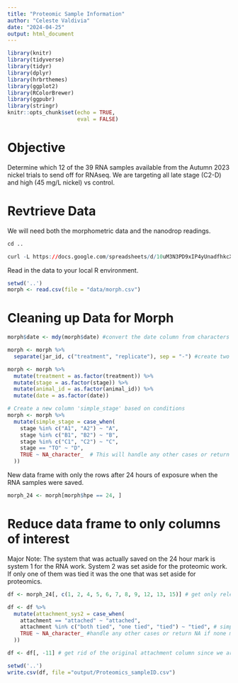```yaml
---
title: "Proteomic Sample Information"
author: "Celeste Valdivia"
date: "2024-04-25"
output: html_document
---
```


```r
library(knitr)
library(tidyverse)
library(tidyr)
library(dplyr)
library(hrbrthemes)
library(ggplot2)
library(RColorBrewer)
library(ggpubr)
library(stringr)
knitr::opts_chunk$set(echo = TRUE,
                      eval = FALSE)
```

# Objective

Determine which 12 of the 39 RNA samples available from the Autumn 2023 nickel trials to send off for RNAseq. We are targeting all late stage (C2-D) and high (45 mg/L nickel) vs control.

# Revtrieve Data
We will need both the morphometric data and the nanodrop readings. 

```r
cd ..

curl -L https://docs.google.com/spreadsheets/d/10uM3N3PD9xIP4yUnadfhkcXa8TPMRMD-adOIKbmkYzY/export?exportFormat=csv | tee data/morph.csv
```


Read in the data to your local R environment.

```r
setwd('..')
morph <- read.csv(file = "data/morph.csv")  
```

# Cleaning up Data for Morph

```r
morph$date <- mdy(morph$date) #convert the date column from characters to true date
```

```r
morph <- morph %>%
  separate(jar_id, c("treatment", "replicate"), sep = "-") #create two new columns, treatment and replicate from jar id 
```

```r
morph <- morph %>%
  mutate(treatment = as.factor(treatment)) %>%
  mutate(stage = as.factor(stage)) %>%
  mutate(animal_id = as.factor(animal_id)) %>%
  mutate(date = as.factor(date))
```

```r
# Create a new column 'simple_stage' based on conditions
morph <- morph %>%
  mutate(simple_stage = case_when(
    stage %in% c("A1", "A2") ~ "A",
    stage %in% c("B1", "B2") ~ "B",
    stage %in% c("C1", "C2") ~ "C",
    stage == "TO" ~ "D",
    TRUE ~ NA_character_  # This will handle any other cases or return NA if none match
  ))
```

New data frame with only the rows after 24 hours of exposure when the RNA samples were saved.

```r
morph_24 <- morph[morph$hpe == 24, ]
```


# Reduce data frame to only columns of interest
Major Note: The system that was actually saved on the 24 hour mark is system 1 for the RNA work. System 2 was set aside for the proteomic work. If only one of them was tied it was the one that was set aside for proteomics. 


```r
df <- morph_24[, c(1, 2, 4, 5, 6, 7, 8, 9, 12, 13, 15)] # get only relevant columns for proteomics

df <- df %>%
  mutate(attachment_sys2 = case_when(
    attachment == "attached" ~ "attached",
    attachment %in% c("both tied", "one tied", "tied") ~ "tied", # simplify the column attachment so that we know if the system intended for proteomics was attached or tied to the glass slide at freezing
    TRUE ~ NA_character_ #handle any other cases or return NA if none match
  ))

df <- df[, -11] # get rid of the original attachment column since we are only interested in the proteomics one
```


```r
setwd('..')
write.csv(df, file ="output/Proteomics_sampleID.csv")
```